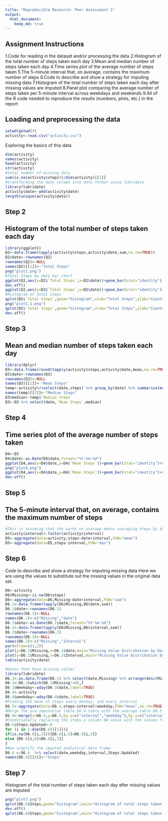 ```yaml
---
title: "Reproducible Research: Peer Assessment 1"
output: 
  html_document:
    keep_md: true
---
```

## Assignment Instructions
1.Code for reading in the dataset and/or processing the data
2.Histogram of the total number of steps taken each day
3.Mean and median number of steps taken each day
4.Time series plot of the average number of steps taken
5.The 5-minute interval that, on average, contains the maximum number of steps
6.Code to describe and show a strategy for imputing missing data
7.Histogram of the total number of steps taken each day after missing values are imputed
8.Panel plot comparing the average number of steps taken per 5-minute interval across weekdays and weekends
9.All of the R code needed to reproduce the results (numbers, plots, etc.) in the report


## Loading and preprocessing the data
```r
setwd(getwd())
activity<-read.csv("activity.csv")
```

Exploring the basics of this data
```r
dim(activity)
names(activity)
head(activity)
str(activity)
#total number of missing data
sum(is.na(activity$steps))/dim(activity)[[1]]
#transforming the date column into date format using lubridate
library(lubridate)
activity$date<-ymd(activity$date)
length(unique(activity$date))
```

## Step 2
## Histogram of the total number of steps taken each day
```r
library(ggplot2)
D2<-data.frame(tapply(activity$steps,activity$date,sum,na.rm=TRUE))
D2$date<-rownames(Q2)
rownames(Q2)<-NULL
names(D2)[[1]]<-"Total Steps"
png("plot1.png")
#Total Steps by date bar chart
ggplot(D2,aes(y=D2$`Total Steps`,x=D2$date))+geom_bar(stat="identity") + ylab("Total Steps")+xlab("Date")+ggtitle("Total Steps by date")
dev.off()
ggplot(D2,aes(y=D2$`Total Steps`,x=D2$date))+geom_bar(stat="identity") + ylab("Total Steps")+xlab("Date")+ggtitle("Total Steps by date")
#Histogram of total steps
qplot(D2$`Total Steps`,geom="histogram",xlab="Total Steps",ylab="Counts",main="Total Steps Historgram")
png("plot1.1.png")
qplot(D2$`Total Steps`,geom="histogram",xlab="Total Steps",ylab="Counts",main="Total Steps Historgram")
dev.off()
```

## Step 3
## Mean and median number of steps taken each day
```r
library(dplyr)
D3<-data.frame(round(tapply(activity$steps,activity$date,mean,na.rm=TRUE),2))
D3$date<-rownames(D3)
rownames(D3)<-NULL
names(D3)[[1]]<-"Mean Steps"
temp<-activity%>%select(date,steps) %>% group_by(date) %>% summarise(median(steps))
names(temp)[[2]]<-"Median Steps"
D3$median<-temp$`Median Steps`
D3<-D3 %>% select(date,`Mean Steps`,median)
```


## Step 4
## Time series plot of the average number of steps taken
```r
D4<-D3
D4$date<-as.Date(D4$date,format="%Y-%m-%d")
ggplot(D4,aes(x=D4$date,y=D4$`Mean Steps`))+geom_bar(stat="identity")+scale_x_date()+ylab("Mean Steps Every day")+xlab("Date")+ggtitle("Mean Steps by Date")
png("plot4.png")
ggplot(D4,aes(x=D4$date,y=D4$`Mean Steps`))+geom_bar(stat="identity")+scale_x_date()+ylab("Mean Steps Every day")+xlab("Date")+ggtitle("Mean Steps by Date")
dev.off()
```

## Step 5
## The 5-minute interval that, on average, contains the maximum number of steps

```r
#This is assuming that the words on average means averaging steps by date and interval
activity$interval<-factor(activity$interval)
D5<-aggregate(data=activity,steps~date+interval,FUN="mean")
D5<-aggregate(data=D5,steps~interval,FUN="max")
```

## Step 6
Code to describe and show a strategy for imputing missing data
Here we are using the values to substitute out the missing values in the original data set.


```r
D6<-activity
D6$Missing<-is.na(D6$steps)
D6<-aggregate(data=D6,Missing~date+interval,FUN="sum")
D6.1<-data.frame(tapply(D6$Missing,D6$date,sum))
D6.1$date<-rownames(D6.1)
rownames(D6.1)<-NULL
names(D6.1)<-c("Missing","date")
D6.1$date<-as.Date(D6.1$date,format="%Y-%m-%d")
D6.2<-data.frame(tapply(D6$Missing,D6$interval,sum))
D6.2$date<-rownames(D6.2)
rownames(D6.2)<-NULL
names(D6.2)<-c("Missing","Interval")
par(mfrow=c(1,2))
plot(y=D6.1$Missing,x=D6.1$date,main="Missing Value Distribution by Date")
plot(y=D6.2$Missing,x=D6.2$Interval,main="Missing Value Distribution by Interval")
table(activity$date)
```

```r
#Dates that have missing values 
library(lubridate)
D6.3<-as.data.frame(D6.1) %>% select(date,Missing) %>% arrange(desc(Missing))
D6.3<-D6.3[which(D6.3$Missing!=0),]
D6.3$Weekday<-wday(D6.3$date,label=TRUE)
D6.4<-activity
D6.4$weekday<-wday(D6.4$date,label=TRUE)
#Finding the mean of steps every monday, and every interval
D6.5<-aggregate(data=D6.4,steps~interval+weekday,FUN="mean",na.rm=TRUE)
#Merge the pre-imputation table D6.4 table with the average table D6.5
D6.6<-merge(x=D6.4,y=D6.5,by.x=c("interval","weekday"),by.y=c("interval","weekday"),all.x=TRUE)
#Conditionally replacing the steps.x column NA value with the values from steps.y column value 
D6.6$Steps.Updated<-0
for (i in 1:dim(D6.6)[[1]]){
if(is.na(D6.6[i,3])){D6.6[i,6]=D6.6[i,5]}
else {D6.6[i,6]=D6.6[i,3]}
}
#Now simplify the imputed analytical data frame
D6.6 <-D6.6  %>% select(date,weekday,interval,Steps.Updated)
names(D6.6)[[4]]<-"Steps"
```

## Step 7
Histogram of the total number of steps taken each day after missing values are imputed

```r
png("plot7.png")
qplot(D6.6$Steps,geom="histogram",main="Histogram of total steps taken, after imputation",xlab="Steps",ylab="Count")
dev.off()
qplot(D6.6$Steps,geom="histogram",main="Histogram of total steps taken after imputation",xlab="Steps",ylab="Count")
```
